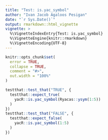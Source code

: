 ```yaml
---
title: "Test: is.yac_symbol"
author: "Ivan Jacob Agaloos Pesigan"
date: "`r Sys.Date()`"
output: rmarkdown::html_vignette
vignette: >
  %\VignetteIndexEntry{Test: is.yac_symbol}
  %\VignetteEngine{knitr::rmarkdown}
  %\VignetteEncoding{UTF-8}
---
```



```r
knitr::opts_chunk$set(
  error = TRUE,
  collapse = TRUE,
  comment = "#>",
  out.width = "100%"
)
```



```r
testthat::test_that("TRUE", {
  testthat::expect_true(
    yacR::is.yac_symbol(Ryacas::ysym(1:5))
  )
})
testthat::test_that("FALSE", {
  testthat::expect_false(
    yacR::is.yac_symbol(1:5)
  )
})
```

